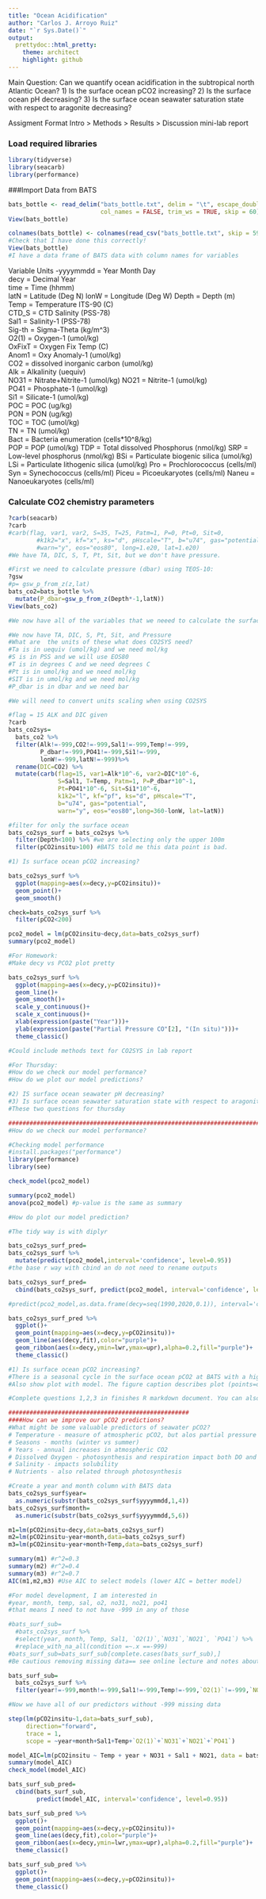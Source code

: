 ```yaml
---
title: "Ocean Acidification"
author: "Carlos J. Arroyo Ruiz"
date: "`r Sys.Date()`"
output:
  prettydoc::html_pretty:
    theme: architect
    highlight: github
---
```

Main Question: Can we quantify ocean acidification in the subtropical north Atlantic Ocean?
1) Is the surface ocean pCO2 increasing?
2) Is the surface ocean pH decreasing?
3) Is the surface ocean seawater saturation state with respect to aragonite decreasing?

Assigment Format
Intro > Methods > Results > Discussion mini-lab report

### Load required libraries
```r
library(tidyverse)
library(seacarb)
library(performance)
```

###Import Data from BATS
```r
bats_bottle <- read_delim("bats_bottle.txt", delim = "\t", escape_double = FALSE, 
                          col_names = FALSE, trim_ws = TRUE, skip = 60)
View(bats_bottle)

colnames(bats_bottle) <- colnames(read_csv("bats_bottle.txt", skip = 59))
#Check that I have done this correctly!
View(bats_bottle)
#I have a data frame of BATS data with column names for variables
```

Variable Units
-yyyymmdd = Year Month Day   
decy   = Decimal Year     
time   = Time (hhmm)      
latN   = Latitude (Deg N) 
lonW   = Longitude (Deg W)
Depth  = Depth (m)                  
Temp   = Temperature ITS-90 (C)    
CTD_S  = CTD Salinity (PSS-78)      
Sal1   = Salinity-1 (PSS-78)        
Sig-th = Sigma-Theta (kg/m^3)       
O2(1)  = Oxygen-1 (umol/kg)          
OxFixT = Oxygen Fix Temp (C)        
Anom1  = Oxy Anomaly-1 (umol/kg)    
CO2    = dissolved inorganic carbon (umol/kg)              
Alk    = Alkalinity (uequiv)        
NO31   = Nitrate+Nitrite-1 (umol/kg)
NO21   = Nitrite-1 (umol/kg)        
PO41   = Phosphate-1 (umol/kg)      
Si1    = Silicate-1 (umol/kg)       
POC    = POC (ug/kg)                
PON    = PON (ug/kg)                
TOC    = TOC (umol/kg)                
TN     = TN (umol/kg)  
Bact   = Bacteria enumeration (cells*10^8/kg)   
POP    = POP (umol/kg)
TDP    = Total dissolved Phosphorus (nmol/kg)
SRP    = Low-level phosphorus (nmol/kg)
BSi    = Particulate biogenic silica (umol/kg)
LSi    = Particulate lithogenic silica  (umol/kg)
Pro    = Prochlorococcus (cells/ml)
Syn    = Synechococcus (cells/ml)
Piceu  = Picoeukaryotes (cells/ml)
Naneu  = Nanoeukaryotes (cells/ml)

### Calculate CO2 chemistry parameters

```r
?carb(seacarb)
?carb
#carb(flag, var1, var2, S=35, T=25, Patm=1, P=0, Pt=0, Sit=0,
        #k1k2="x", kf="x", ks="d", pHscale="T", b="u74", gas="potential", 
        #warn="y", eos="eos80", long=1.e20, lat=1.e20)
#We have TA, DIC, S, T, Pt, Sit, but we don't have pressure.

#First we need to calculate pressure (dbar) using TEOS-10:
?gsw
#p= gsw_p_from_z(z,lat)
bats_co2=bats_bottle %>%
  mutate(P_dbar=gsw_p_from_z(Depth*-1,latN))
View(bats_co2)

#We now have all of the variables that we neeed to calculate the surface seawater chemistry at the BATS station, but we need to be very careful about our units!

#We now have TA, DIC, S, Pt, Sit, and Pressure
#What are  the units of these what does CO2SYS need?
#Ta is in uequiv (umol/kg) and we need mol/kg
#S is in PSS and we will use EOS80
#T is in degrees C and we need degrees C
#Pt is in umol/kg and we need mol/kg
#SIT is in umol/kg and we need mol/kg
#P_dbar is in dbar and we need bar

#We will need to convert units scaling when using CO2SYS

#flag = 15 ALK and DIC given
?carb
bats_co2sys=
  bats_co2 %>% 
  filter(Alk!=-999,CO2!=-999,Sal1!=-999,Temp!=-999,
         P_dbar!=-999,PO41!=-999,Si1!=-999,
         lonW!=-999,latN!=-999)%>% 
  rename(DIC=CO2) %>% 
  mutate(carb(flag=15, var1=Alk*10^-6, var2=DIC*10^-6, 
              S=Sal1, T=Temp, Patm=1, P=P_dbar*10^-1, 
              Pt=PO41*10^-6, Sit=Si1*10^-6,
              k1k2="l", kf="pf", ks="d", pHscale="T", 
              b="u74", gas="potential", 
              warn="y", eos="eos80",long=360-lonW, lat=latN))

#filter for only the surface ocean
bats_co2sys_surf = bats_co2sys %>% 
  filter(Depth<100) %>% #we are selecting only the upper 100m
  filter(pCO2insitu>100) #BATS told me this data point is bad.

#1) Is surface ocean pCO2 increasing?

bats_co2sys_surf %>% 
  ggplot(mapping=aes(x=decy,y=pCO2insitu))+
  geom_point()+
  geom_smooth()

check=bats_co2sys_surf %>% 
  filter(pCO2<200)

pco2_model = lm(pCO2insitu~decy,data=bats_co2sys_surf)
summary(pco2_model)

#For Homework:
#Make decy vs PCO2 plot pretty

bats_co2sys_surf %>% 
  ggplot(mapping=aes(x=decy,y=pCO2insitu))+
  geom_line()+
  geom_smooth()+
  scale_y_continuous()+
  scale_x_continuous()+
  xlab(expression(paste("Year")))+
  ylab(expression(paste("Partial Pressure CO"[2], "(In situ)")))+
  theme_classic()

#Could include methods text for CO2SYS in lab report

#For Thursday:
#How do we check our model performance?
#How do we plot our model predictions?

#2) IS surface ocean seawater pH decreasing?
#3) Is surface ocean seawater saturation state with respect to aragonite decreasing?
#These two questions for thursday

################################################################################################
#How do we check our model performance?

#Checking model performance
#install.packages("performance")
library(performance)
library(see)

check_model(pco2_model)

summary(pco2_model)
anova(pco2_model) #p-value is the same as summary

#How do plot our model prediction?

#The tidy way is with diplyr 

bats_co2sys_surf_pred=
bats_co2sys_surf %>%
  mutate(predict(pco2_model,interval='confidence', level=0.95))
#the base r way with cbind an do not need to rename outputs

bats_co2sys_surf_pred=
  cbind(bats_co2sys_surf, predict(pco2_model, interval='confidence', level=0.95))

#predict(pco2_model,as.data.frame(decy=seq(1990,2020,0.1)), interval='confidence',level=0.95)

bats_co2sys_surf_pred %>% 
  ggplot()+
  geom_point(mapping=aes(x=decy,y=pCO2insitu))+
  geom_line(aes(decy,fit),color="purple")+
  geom_ribbon(aes(x=decy,ymin=lwr,ymax=upr),alpha=0.2,fill="purple")+
  theme_classic()

#1) Is surface ocean pCO2 increasing?
#There is a seasonal cycle in the surface ocean pCO2 at BATS with a higher pCO2 observed in late summer to early fall and lower pCO2 observed winter and early spring. There is a consistent, detectable (ANOVA,p<0.001) annual increase in pCO2 by 1.85+-0.07 uatm/year.
#Also show plot with model. The figure caption describes plot (points=data, line=model, shaded region = 95% confidence interval.)

#Complete questions 1,2,3 in finishes R markdown document. You can also include a map if you'd like to practice google maps!

###################################################
####How can we improve our pCO2 predictions?
#What might be some valuable predictors of seawater pCO2?
# Temperature - measure of atmospheric pCO2, but alos partial pressure of CO2 in seawater.
# Seasons - months (winter vs summer)
# Years - annual increases in atmospheric CO2
# Dissolved Oxygen - photosynthesis and respiration impact both DO and CO2.
# Salinity - impacts solubility
# Nutrients - also related through photosynthesis

#Create a year and month column with BATS data
bats_co2sys_surf$year=
  as.numeric(substr(bats_co2sys_surf$yyyymmdd,1,4))
bats_co2sys_surf$month=
  as.numeric(substr(bats_co2sys_surf$yyyymmdd,5,6))

m1=lm(pCO2insitu~decy,data=bats_co2sys_surf)
m2=lm(pCO2insitu~year+month,data=bats_co2sys_surf)
m3=lm(pCO2insitu~year+month+Temp,data=bats_co2sys_surf)

summary(m1) #r^2=0.3
summary(m2) #r^2=0.4
summary(m3) #r^2=0.7
AIC(m1,m2,m3) #Use AIC to select models (lower AIC = better model)

#For model development, I am interested in
#year, month, temp, sal, o2, no31, no21, po41
#that means I need to not have -999 in any of those

#bats_surf_sub=
  #bats_co2sys_surf %>%
  #select(year, month, Temp, Sal1, `O2(1)`,`NO31`,`NO21`, `PO41`) %>%
  #replace_with_na_all(condition =~.x ==-999)
#bats_surf_sub=bats_surf_sub[complete.cases(bats_surf_sub),]
#Be cautious removing missing data== see online lecture and notes about potential systematic biases.

bats_surf_sub=
  bats_co2sys_surf %>%
  filter(year!=-999,month!=-999,Sal1!=-999,Temp!=-999,`O2(1)`!=-999,`NO31`!=-999,`NO21`!=-999,`PO41`!=-999)

#Now we have all of our predictors without -999 missing data

step(lm(pCO2insitu~1,data=bats_surf_sub),
     direction="forward",
     trace = 1,
     scope = ~year+month+Sal1+Temp+`O2(1)`+`NO31`+`NO21`+`PO41`)

model_AIC=lm(pCO2insitu ~ Temp + year + NO31 + Sal1 + NO21, data = bats_surf_sub)
summary(model_AIC)
check_model(model_AIC)

bats_surf_sub_pred=
  cbind(bats_surf_sub,
        predict(model_AIC, interval='confidence', level=0.95))

bats_surf_sub_pred %>% 
  ggplot()+
  geom_point(mapping=aes(x=decy,y=pCO2insitu))+
  geom_line(aes(decy,fit),color="purple")+
  geom_ribbon(aes(x=decy,ymin=lwr,ymax=upr),alpha=0.2,fill="purple")+
  theme_classic()

bats_surf_sub_pred %>% 
  ggplot()+
  geom_point(mapping=aes(x=decy,y=pCO2insitu))+
  theme_classic()
```